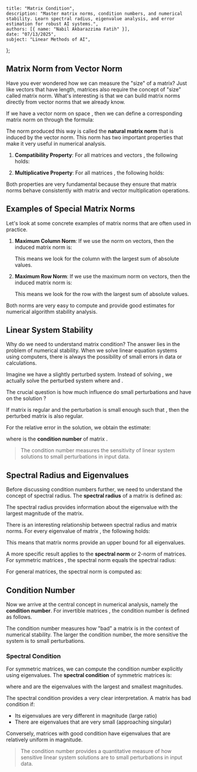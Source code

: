     title: "Matrix Condition",
    description: "Master matrix norms, condition numbers, and numerical stability. Learn spectral radius, eigenvalue analysis, and error estimation for robust AI systems.",
    authors: [{ name: "Nabil Akbarazzima Fatih" }],
    date: "07/13/2025",
    subject: "Linear Methods of AI",
};

## Matrix Norm from Vector Norm

Have you ever wondered how we can measure the "size" of a matrix? Just like vectors that have length, matrices also require the concept of "size" called matrix norm. What's interesting is that we can build matrix norms directly from vector norms that we already know.

If we have a vector norm on space <InlineMath math="\mathbb{R}^n" />, then we can define a corresponding matrix norm on <InlineMath math="\mathbb{R}^{n \times n}" /> through the formula:

<BlockMath math="\|A\| = \sup_{x \in \mathbb{R}^n} \frac{\|Ax\|}{\|x\|} = \max_{x \in \mathbb{R}^n: \|x\|=1} \|Ax\|" />

The norm produced this way is called the **natural matrix norm** that is induced by the vector norm. This norm has two important properties that make it very useful in numerical analysis.

1. **Compatibility Property**: For all matrices <InlineMath math="A \in \mathbb{R}^{n \times n}" /> and vectors <InlineMath math="x \in \mathbb{R}^n" />, the following holds:

    <BlockMath math="\|Ax\| \leq \|A\| \cdot \|x\|" />

2. **Multiplicative Property**: For all matrices <InlineMath math="A, B \in \mathbb{R}^{n \times n}" />, the following holds:

    <BlockMath math="\|AB\| \leq \|A\| \cdot \|B\|" />

Both properties are very fundamental because they ensure that matrix norms behave consistently with matrix and vector multiplication operations.

## Examples of Special Matrix Norms

Let's look at some concrete examples of matrix norms that are often used in practice.

1. **Maximum Column Norm**: If we use the norm <InlineMath math="\|x\|_1 = \sum_{i=1}^n |x_i|" /> on vectors, then the induced matrix norm is:

    <BlockMath math="\|A\|_1 = \max_{j=1,\ldots,n} \sum_{i=1}^n |a_{ij}|" />

    This means we look for the column with the largest sum of absolute values.

2. **Maximum Row Norm**: If we use the maximum norm <InlineMath math="\|x\|_\infty = \max_{i=1,\ldots,n} |x_i|" /> on vectors, then the induced matrix norm is:

    <BlockMath math="\|A\|_\infty = \max_{i=1,\ldots,n} \sum_{j=1}^n |a_{ij}|" />

    This means we look for the row with the largest sum of absolute values.

Both norms are very easy to compute and provide good estimates for numerical algorithm stability analysis.

## Linear System Stability

Why do we need to understand matrix condition? The answer lies in the problem of numerical stability. When we solve linear equation systems <InlineMath math="Ax = b" /> using computers, there is always the possibility of small errors in data or calculations.

Imagine we have a slightly perturbed system. Instead of solving <InlineMath math="Ax = b" />, we actually solve the perturbed system <InlineMath math="\tilde{A}\tilde{x} = \tilde{b}" /> where <InlineMath math="\tilde{A} = A + \delta A" /> and <InlineMath math="\tilde{b} = b + \delta b" />.

The crucial question is how much influence do small perturbations <InlineMath math="\delta A" /> and <InlineMath math="\delta b" /> have on the solution <InlineMath math="\tilde{x}" />?

If matrix <InlineMath math="A" /> is regular and the perturbation is small enough such that <InlineMath math="\|\delta A\| < \frac{1}{\|A^{-1}\|}" />, then the perturbed matrix <InlineMath math="\tilde{A} = A + \delta A" /> is also regular.

For the relative error in the solution, we obtain the estimate:

<BlockMath math="\frac{\|\delta x\|}{\|x\|} \leq \frac{\text{cond}(A)}{1 - \text{cond}(A)\|\delta A\|/\|A\|} \left( \frac{\|\delta b\|}{\|b\|} + \frac{\|\delta A\|}{\|A\|} \right)" />

where <InlineMath math="\text{cond}(A)" /> is the **condition number** of matrix <InlineMath math="A" />.

> The condition number measures the sensitivity of linear system solutions to small perturbations in input data.

## Spectral Radius and Eigenvalues

Before discussing condition numbers further, we need to understand the concept of spectral radius. The **spectral radius** of a matrix <InlineMath math="A" /> is defined as:

<BlockMath math="\text{spr}(A) = \max\{|\lambda| : \lambda \text{ is an eigenvalue of } A\}" />

The spectral radius provides information about the eigenvalue with the largest magnitude of the matrix.

There is an interesting relationship between spectral radius and matrix norms. For every eigenvalue <InlineMath math="\lambda" /> of matrix <InlineMath math="A" />, the following holds:

<BlockMath math="|\lambda| \leq \|A\|" />

This means that matrix norms provide an upper bound for all eigenvalues.

A more specific result applies to the **spectral norm** or 2-norm of matrices. For symmetric matrices <InlineMath math="A \in \mathbb{R}^{n \times n}" />, the spectral norm equals the spectral radius:

<BlockMath math="\|A\|_2 = \max\{|\lambda| : \lambda \text{ eigenvalue of } A\} = \text{spr}(A)" />

For general matrices, the spectral norm is computed as:

<BlockMath math="\|A\|_2 = \sqrt{\text{spr}(A^T A)}" />

## Condition Number

Now we arrive at the central concept in numerical analysis, namely the **condition number**. For invertible matrices <InlineMath math="A \in \mathbb{R}^{n \times n}" />, the condition number is defined as follows.

<BlockMath math="\text{cond}(A) = \|A\| \cdot \|A^{-1}\|" />

The condition number measures how "bad" a matrix is in the context of numerical stability. The larger the condition number, the more sensitive the system is to small perturbations.

### Spectral Condition

For symmetric matrices, we can compute the condition number explicitly using eigenvalues. The **spectral condition** of symmetric matrices is:

<BlockMath math="\text{cond}_2(A) = \frac{|\lambda_{\max}|}{|\lambda_{\min}|}" />

where <InlineMath math="\lambda_{\max}" /> and <InlineMath math="\lambda_{\min}" /> are the eigenvalues with the largest and smallest magnitudes.

The spectral condition provides a very clear interpretation. A matrix has bad condition if:
- Its eigenvalues are very different in magnitude (large ratio)
- There are eigenvalues that are very small (approaching singular)

Conversely, matrices with good condition have eigenvalues that are relatively uniform in magnitude.

> The condition number provides a quantitative measure of how sensitive linear system solutions are to small perturbations in input data.